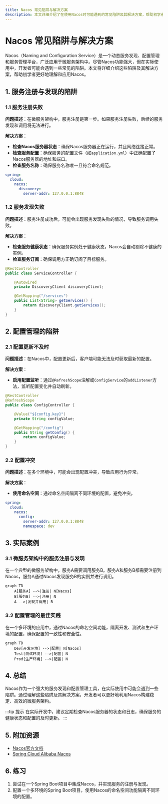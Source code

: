 ```yaml
---
title: Nacos 常见陷阱与解决方案
description: 本文详细介绍了在使用Nacos时可能遇到的常见陷阱及其解决方案，帮助初学者更好地理解和应用Nacos。
---
```


# Nacos 常见陷阱与解决方案

Nacos（Naming and Configuration Service）是一个动态服务发现、配置管理和服务管理平台，广泛应用于微服务架构中。尽管Nacos功能强大，但在实际使用中，开发者可能会遇到一些常见的陷阱。本文将详细介绍这些陷阱及其解决方案，帮助初学者更好地理解和应用Nacos。

## 1. 服务注册与发现的陷阱

### 1.1 服务注册失败

**问题描述**：在微服务架构中，服务注册是第一步。如果服务注册失败，后续的服务发现和调用将无法进行。

**解决方案**：
- **检查Nacos服务器状态**：确保Nacos服务器正在运行，并且网络连接正常。
- **检查服务配置**：确保服务的配置文件（如`application.yml`）中正确配置了Nacos服务器的地址和端口。
- **检查服务名称**：确保服务名称唯一且符合命名规范。

```yaml
spring:
  cloud:
    nacos:
      discovery:
        server-addr: 127.0.0.1:8848
```

### 1.2 服务发现失败

**问题描述**：服务注册成功后，可能会出现服务发现失败的情况，导致服务调用失败。

**解决方案**：
- **检查服务健康状态**：确保服务实例处于健康状态，Nacos会自动剔除不健康的实例。
- **检查服务订阅**：确保调用方正确订阅了目标服务。

```java
@RestController
public class ServiceController {

    @Autowired
    private DiscoveryClient discoveryClient;

    @GetMapping("/services")
    public List<String> getServices() {
        return discoveryClient.getServices();
    }
}
```

## 2. 配置管理的陷阱

### 2.1 配置更新不及时

**问题描述**：在Nacos中，配置更新后，客户端可能无法及时获取最新的配置。

**解决方案**：
- **启用配置监听**：通过`@RefreshScope`注解或`ConfigService`的`addListener`方法，监听配置变化并自动刷新。

```java
@RestController
@RefreshScope
public class ConfigController {

    @Value("${config.key}")
    private String configValue;

    @GetMapping("/config")
    public String getConfig() {
        return configValue;
    }
}
```

### 2.2 配置冲突

**问题描述**：在多个环境中，可能会出现配置冲突，导致应用行为异常。

**解决方案**：
- **使用命名空间**：通过命名空间隔离不同环境的配置，避免冲突。

```yaml
spring:
  cloud:
    nacos:
      config:
        server-addr: 127.0.0.1:8848
        namespace: dev
```

## 3. 实际案例

### 3.1 微服务架构中的服务注册与发现

在一个典型的微服务架构中，服务A需要调用服务B。服务A和服务B都需要注册到Nacos，服务A通过Nacos发现服务B的实例并进行调用。

```mermaid
graph TD
    A[服务A] -->|注册| N[Nacos]
    B[服务B] -->|注册| N
    A -->|发现并调用| B
```

### 3.2 配置管理的最佳实践

在一个多环境的应用中，通过Nacos的命名空间功能，隔离开发、测试和生产环境的配置，确保配置的一致性和安全性。

```mermaid
graph TD
    Dev[开发环境] -->|配置| N[Nacos]
    Test[测试环境] -->|配置| N
    Prod[生产环境] -->|配置| N
```

## 4. 总结

Nacos作为一个强大的服务发现和配置管理工具，在实际使用中可能会遇到一些陷阱。通过理解这些陷阱及其解决方案，开发者可以更好地利用Nacos构建稳定、高效的微服务架构。

:::tip 提示
在实际开发中，建议定期检查Nacos服务器的状态和日志，确保服务的健康状态和配置的及时更新。
:::

## 5. 附加资源

- [Nacos官方文档](https://nacos.io/zh-cn/docs/what-is-nacos.html)
- [Spring Cloud Alibaba Nacos](https://spring.io/projects/spring-cloud-alibaba)

## 6. 练习

1. 尝试在一个Spring Boot项目中集成Nacos，并实现服务的注册与发现。
2. 配置一个多环境的Spring Boot项目，使用Nacos的命名空间功能隔离不同环境的配置。
